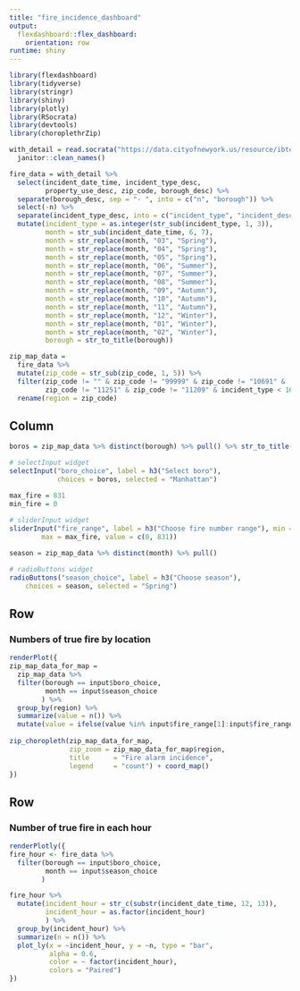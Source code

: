 ```yaml
---
title: "fire_incidence_dashboard"
output: 
  flexdashboard::flex_dashboard:
    orientation: row
runtime: shiny
---
```


```r
library(flexdashboard)
library(tidyverse)
library(stringr)
library(shiny)
library(plotly)
library(RSocrata)
library(devtools)
library(choroplethrZip)
```

```r
with_detail = read.socrata("https://data.cityofnewyork.us/resource/ibte-hq4u.csv") %>%
  janitor::clean_names()

fire_data = with_detail %>% 
  select(incident_date_time, incident_type_desc, 
         property_use_desc, zip_code, borough_desc) %>% 
  separate(borough_desc, sep = "- ", into = c("n", "borough")) %>% 
  select(-n) %>% 
  separate(incident_type_desc, into = c("incident_type", "incident_desc"), sep = "- ") %>% 
  mutate(incident_type = as.integer(str_sub(incident_type, 1, 3)),
         month = str_sub(incident_date_time, 6, 7),
         month = str_replace(month, "03", "Spring"),
         month = str_replace(month, "04", "Spring"),
         month = str_replace(month, "05", "Spring"),
         month = str_replace(month, "06", "Summer"),
         month = str_replace(month, "07", "Summer"),
         month = str_replace(month, "08", "Summer"),
         month = str_replace(month, "09", "Autumn"),
         month = str_replace(month, "10", "Autumn"),
         month = str_replace(month, "11", "Autumn"),
         month = str_replace(month, "12", "Winter"),
         month = str_replace(month, "01", "Winter"),
         month = str_replace(month, "02", "Winter"),
         borough = str_to_title(borough))

zip_map_data = 
  fire_data %>% 
  mutate(zip_code = str_sub(zip_code, 1, 5)) %>% 
  filter(zip_code != "" & zip_code != "99999" & zip_code != "10691" & 
         zip_code != "11251" & zip_code != "11209" & incident_type < 165) %>% 
  rename(region = zip_code)
```

Column {.sidebar}
-----------------------------------------------------------------------

```r
boros = zip_map_data %>% distinct(borough) %>% pull() %>% str_to_title()

# selectInput widget
selectInput("boro_choice", label = h3("Select boro"),
            choices = boros, selected = "Manhattan")

max_fire = 831
min_fire = 0
  
# sliderInput widget
sliderInput("fire_range", label = h3("Choose fire number range"), min = min_fire, 
        max = max_fire, value = c(0, 831))

season = zip_map_data %>% distinct(month) %>% pull() 

# radioButtons widget
radioButtons("season_choice", label = h3("Choose season"),
    choices = season, selected = "Spring")
```


Row
-----------------------------------------------------------------------

### Numbers of true fire by location

```r
renderPlot({
zip_map_data_for_map = 
  zip_map_data %>% 
  filter(borough == input$boro_choice,
         month == input$season_choice
        ) %>%  
  group_by(region) %>% 
  summarize(value = n()) %>%
  mutate(value = ifelse(value %in% input$fire_range[1]:input$fire_range[2], value, 0))
         
zip_choropleth(zip_map_data_for_map,
               zip_zoom = zip_map_data_for_map$region, 
               title      = "Fire alarm incidence",
               legend     = "count") + coord_map()
})
```

Row {.tabset .tabset-fade}
-----------------------------------------------------------------------

### Number of true fire in each hour

```r
renderPlotly({
fire_hour <- fire_data %>% 
  filter(borough == input$boro_choice,
         month == input$season_choice
        ) 

fire_hour %>%
  mutate(incident_hour = str_c(substr(incident_date_time, 12, 13)),
         incident_hour = as.factor(incident_hour)
         ) %>%
  group_by(incident_hour) %>%
  summarize(n = n()) %>%
  plot_ly(x = ~incident_hour, y = ~n, type = "bar", 
          alpha = 0.6, 
          color = ~ factor(incident_hour), 
          colors = "Paired")
})
```